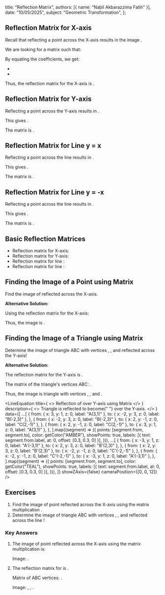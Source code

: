 
  title: "Reflection Matrix",
  authors: [{ name: "Nabil Akbarazzima Fatih" }],
  date: "10/05/2025",
  subject: "Geometric Transformation",
};

## Reflection Matrix for X-axis

Recall that reflecting a point <InlineMath math="(x,y)" /> across the X-axis results in the image <InlineMath math="(x,-y)" />.

We are looking for a matrix <InlineMath math="\begin{pmatrix} r & s \\ t & u \end{pmatrix}" /> such that:

<div className="flex flex-col gap-4">
  <BlockMath math="\begin{pmatrix} r & s \\ t & u \end{pmatrix} \begin{pmatrix} x \\ y \end{pmatrix} = \begin{pmatrix} x \\ -y \end{pmatrix}" />
  <BlockMath math="\begin{pmatrix} rx + sy \\ tx + uy \end{pmatrix} = \begin{pmatrix} 1x + 0y \\ 0x - 1y \end{pmatrix}" />
</div>

By equating the coefficients, we get:

- <InlineMath math="rx + sy = 1x + 0y \implies r=1, s=0" />
- <InlineMath math="tx + uy = 0x - 1y \implies t=0, u=-1" />

Thus, the reflection matrix for the X-axis is <InlineMath math="\begin{pmatrix} 1 & 0 \\ 0 & -1 \end{pmatrix}" />.

## Reflection Matrix for Y-axis

Reflecting a point <InlineMath math="(x,y)" /> across the Y-axis results in <InlineMath math="(-x,y)" />.

<div className="flex flex-col gap-4">
  <BlockMath math="\begin{pmatrix} r & s \\ t & u \end{pmatrix} \begin{pmatrix} x \\ y \end{pmatrix} = \begin{pmatrix} -x \\ y \end{pmatrix}" />
  <BlockMath math="\begin{pmatrix} rx + sy \\ tx + uy \end{pmatrix} = \begin{pmatrix} -1x + 0y \\ 0x + 1y \end{pmatrix}" />
</div>

This gives <InlineMath math="r=-1, s=0, t=0, u=1" />.

The matrix is <InlineMath math="\begin{pmatrix} -1 & 0 \\ 0 & 1 \end{pmatrix}" />.

## Reflection Matrix for Line y = x

Reflecting a point <InlineMath math="(x,y)" /> across the line <InlineMath math="y=x" /> results in <InlineMath math="(y,x)" />.

<div className="flex flex-col gap-4">
  <BlockMath math="\begin{pmatrix} r & s \\ t & u \end{pmatrix} \begin{pmatrix} x \\ y \end{pmatrix} = \begin{pmatrix} y \\ x \end{pmatrix}" />
  <BlockMath math="\begin{pmatrix} rx + sy \\ tx + uy \end{pmatrix} = \begin{pmatrix} 0x + 1y \\ 1x + 0y \end{pmatrix}" />
</div>

This gives <InlineMath math="r=0, s=1, t=1, u=0" />.

The matrix is <InlineMath math="\begin{pmatrix} 0 & 1 \\ 1 & 0 \end{pmatrix}" />.

## Reflection Matrix for Line y = -x

Reflecting a point <InlineMath math="(x,y)" /> across the line <InlineMath math="y=-x" /> results in <InlineMath math="(-y,-x)" />.

<div className="flex flex-col gap-4">
  <BlockMath math="\begin{pmatrix} r & s \\ t & u \end{pmatrix} \begin{pmatrix} x \\ y \end{pmatrix} = \begin{pmatrix} -y \\ -x \end{pmatrix}" />
  <BlockMath math="\begin{pmatrix} rx + sy \\ tx + uy \end{pmatrix} = \begin{pmatrix} 0x - 1y \\ -1x + 0y \end{pmatrix}" />
</div>

This gives <InlineMath math="r=0, s=-1, t=-1, u=0" />.

The matrix is <InlineMath math="\begin{pmatrix} 0 & -1 \\ -1 & 0 \end{pmatrix}" />.

## Basic Reflection Matrices

- Reflection matrix for X-axis: <InlineMath math="\begin{pmatrix} 1 & 0 \\ 0 & -1 \end{pmatrix}" />
- Reflection matrix for Y-axis: <InlineMath math="\begin{pmatrix} -1 & 0 \\ 0 & 1 \end{pmatrix}" />
- Reflection matrix for line <InlineMath math="y=x" />: <InlineMath math="\begin{pmatrix} 0 & 1 \\ 1 & 0 \end{pmatrix}" />
- Reflection matrix for line <InlineMath math="y=-x" />: <InlineMath math="\begin{pmatrix} 0 & -1 \\ -1 & 0 \end{pmatrix}" />

## Finding the Image of a Point using Matrix

Find the image of <InlineMath math="(3,-4)" /> reflected across the X-axis.

**Alternative Solution:**

Using the reflection matrix for the X-axis:

<BlockMath math="\begin{pmatrix} x' \\ y' \end{pmatrix} = \begin{pmatrix} 1 & 0 \\ 0 & -1 \end{pmatrix} \begin{pmatrix} 3 \\ -4 \end{pmatrix} = \begin{pmatrix} (1)(3) + (0)(-4) \\ (0)(3) + (-1)(-4) \end{pmatrix} = \begin{pmatrix} 3 \\ 4 \end{pmatrix}" />

Thus, the image is <InlineMath math="(3,4)" />.

## Finding the Image of a Triangle using Matrix

Determine the image of triangle ABC with vertices <InlineMath math="A(3,1)" />, <InlineMath math="B(-2,3)" />, and <InlineMath math="C(2,-1)" /> reflected across the Y-axis!

**Alternative Solution:**

The reflection matrix for the Y-axis is <InlineMath math="\begin{pmatrix} -1 & 0 \\ 0 & 1 \end{pmatrix}" />.

The matrix of the triangle's vertices ABC: <InlineMath math="\begin{pmatrix} 3 & -2 & 2 \\ 1 & 3 & -1 \end{pmatrix}" />.

<div className="flex flex-col gap-4">
  <BlockMath math="\begin{pmatrix} x'_A & x'_B & x'_C \\ y'_A & y'_B & y'_C \end{pmatrix} = \begin{pmatrix} -1 & 0 \\ 0 & 1 \end{pmatrix} \begin{pmatrix} 3 & -2 & 2 \\ 1 & 3 & -1 \end{pmatrix}" />
  <BlockMath math="= \begin{pmatrix} (-1)(3)+0 & (-1)(-2)+0 & (-1)(2)+0 \\ 0+(1)(1) & 0+(1)(3) & 0+(1)(-1) \end{pmatrix} = \begin{pmatrix} -3 & 2 & -2 \\ 1 & 3 & -1 \end{pmatrix}" />
</div>

Thus, the image is triangle <InlineMath math="A'B'C'" /> with vertices <InlineMath math="A'(-3,1)" />, <InlineMath math="B'(2,3)" />, and <InlineMath math="C'(-2,-1)" />.

<LineEquation
  title={
    <>
      Reflection of <InlineMath math="\triangle ABC" /> over Y-axis using Matrix
    </>
  }
  description={
    <>
      Triangle <InlineMath math="ABC" /> is reflected to become{" "}
      <InlineMath math="A'B'C'" /> over the Y-axis.
    </>
  }
  data={[
    ...[
      {
        from: { x: 3, y: 1, z: 0, label: "A(3,1)" },
        to: { x: -2, y: 3, z: 0, label: "B(-2,3)" },
      },
      {
        from: { x: -2, y: 3, z: 0, label: "B(-2,3)" },
        to: { x: 2, y: -1, z: 0, label: "C(2,-1)" },
      },
      {
        from: { x: 2, y: -1, z: 0, label: "C(2,-1)" },
        to: { x: 3, y: 1, z: 0, label: "A(3,1)" },
      },
    ].map((segment) => ({
      points: [segment.from, segment.to],
      color: getColor("AMBER"),
      showPoints: true,
      labels: [{ text: segment.from.label, at: 0, offset: [0.3, 0.3, 0] }],
    })),
    ...[
      {
        from: { x: -3, y: 1, z: 0, label: "A'(-3,1)" },
        to: { x: 2, y: 3, z: 0, label: "B'(2,3)" },
      },
      {
        from: { x: 2, y: 3, z: 0, label: "B'(2,3)" },
        to: { x: -2, y: -1, z: 0, label: "C'(-2,-1)" },
      },
      {
        from: { x: -2, y: -1, z: 0, label: "C'(-2,-1)" },
        to: { x: -3, y: 1, z: 0, label: "A'(-3,1)" },
      },
    ].map((segment) => ({
      points: [segment.from, segment.to],
      color: getColor("TEAL"),
      showPoints: true,
      labels: [{ text: segment.from.label, at: 0, offset: [0.3, 0.3, 0] }],
    })),
  ]}
  showZAxis={false}
  cameraPosition={[0, 0, 12]}
/>

## Exercises

1.  Find the image of point <InlineMath math="(3,5)" /> reflected across the X-axis using the matrix multiplication <InlineMath math="\begin{pmatrix} 1 & 0 \\ 0 & -1 \end{pmatrix}" />.
2.  Determine the image of triangle ABC with vertices <InlineMath math="A(3,1)" />, <InlineMath math="B(-2,3)" />, and <InlineMath math="C(2,-1)" /> reflected across the line <InlineMath math="y=-x" />!

### Key Answers

1.  The image of point <InlineMath math="(3,5)" /> reflected across the X-axis using the matrix multiplication <InlineMath math="\begin{pmatrix} 1 & 0 \\ 0 & -1 \end{pmatrix}" /> is:

    <BlockMath math="\begin{pmatrix} x' \\ y' \end{pmatrix} = \begin{pmatrix} 1 & 0 \\ 0 & -1 \end{pmatrix} \begin{pmatrix} 3 \\ 5 \end{pmatrix} = \begin{pmatrix} 3 \\ -5 \end{pmatrix}" />

    Image: <InlineMath math="(3,-5)" />.

2.  The reflection matrix for <InlineMath math="y=-x" /> is <InlineMath math="\begin{pmatrix} 0 & -1 \\ -1 & 0 \end{pmatrix}" />.

    Matrix of ABC vertices: <InlineMath math="\begin{pmatrix} 3 & -2 & 2 \\ 1 & 3 & -1 \end{pmatrix}" />.

    <div className="flex flex-col gap-4">
      <BlockMath math="\begin{pmatrix} 0 & -1 \\ -1 & 0 \end{pmatrix} \begin{pmatrix} 3 & -2 & 2 \\ 1 & 3 & -1 \end{pmatrix}" />
      <BlockMath math="= \begin{pmatrix} (0)(3)+(-1)(1) & (0)(-2)+(-1)(3) & (0)(2)+(-1)(-1) \\ (-1)(3)+(0)(1) & (-1)(-2)+(0)(3) & (-1)(2)+(0)(-1) \end{pmatrix}" />
      <BlockMath math="= \begin{pmatrix} -1 & -3 & 1 \\ -3 & 2 & -2 \end{pmatrix}" />
    </div>

    Image: <InlineMath math="A'(-1,-3)" />, <InlineMath math="B'(-3,2)" />, <InlineMath math="C'(1,-2)" />.
